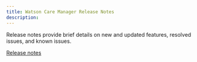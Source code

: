 ```yaml
---
title: Watson Care Manager Release Notes
description: 
---
```


<PageDescription>

Release notes provide brief details on new and updated features, resolved issues, and known issues.

</PageDescription>

[Release notes](https://www.ibm.com/support/pages/node/6209656)

<!-- Uncomment this, delete the Release notes link, and update the release-notes-july-2022 page with the July release notes
* [July 2022 release notes](/wcm/release-notes/release-notes-july-2022)
* [Previous release notes](https://www.ibm.com/support/pages/node/6209656)-->

<!--
</Row>
<Row className="resource-card-group">

<Column colMd={4} colLg={4} noGutterSm>
<ResourceCard
    title="Previous release notes"
    subTitle="Release"
    actionIcon="launch"
    href="https://www.ibm.com/support/pages/node/6209656">

</ResourceCard>
</Column>


</Row>
-->